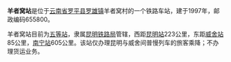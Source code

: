 {{unreferenced|time=2013-05-20T00:39:46+00:00}}
{{noteTA
|1=zh-cn:始发车次; zh-hk:列車班次;
|2=zh-cn:车次; zh-hk:班次;
}}
{{Infobox China railway station 
|车站名称 = 羊者窝站
|车站名称拼音 = 
|电报码 = AEM
|拼音码 = YZW
|车站地址 = [[云南省|云南省]][[曲靖市|曲靖市]][[罗平县|罗平县]][[罗雄镇|罗雄镇]]羊者窝村
|归属 = [[昆明铁路局|昆明铁路局]]
|车站等级 = [[五等站|五等站]]
|线路 = [[南昆铁路|南昆铁路]]
}}
'''羊者窝站'''是位于[[云南省|云南省]][[罗平县|罗平县]][[罗雄镇|罗雄镇]]羊者窝村的一个铁路车站，建于1997年，邮政编码655800。

羊者窝站目前为[[五等站|五等站]]，隶属[[昆明铁路局|昆明铁路局]]管辖，西距[[昆明站|昆明站]]223公里，东距[[威舍站|威舍站]]85公里，[[南宁站|南宁站]]605公里。该站仅办理昆明与威舍间普慢列车的旅客乘降；不办理货运业务。




{{start rail box|中国铁路}}
{{s-inop|[[中寨站|中寨站]]|[[昆明站|昆明]]方向}}
{{s-line|[[南昆铁路|南昆铁路]]}}
{{s-inop|[[罗平站|罗平站]]|[[南宁站|南宁]]方向}}
{{end box}}


{{南昆铁路}}
{{昆明铁路局}}
{{云南省铁路}}